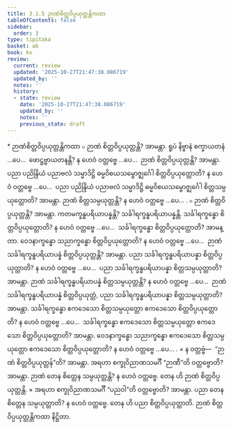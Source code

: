 ```yaml
---
title: 3.1.5 ဉာဏံစိတ္တဝိပ္ပယုတ္တန္တိကထာ
tableOfContents: false
sidebar:
  order: 3
type: tipitaka
basket: ab
book: kv
review:
  current: review
  updated: '2025-10-27T21:47:38.086719'
  updated_by: ''
  notes: ''
  history:
  - state: review
    date: '2025-10-27T21:47:38.086719'
    updated_by: ''
    notes: ''
    previous_state: draft
---
```



<ReviewStatus review={frontmatter.review} showDetails={true} />

<HypothesisAnnotation frontmatter={frontmatter} />

<DynamicBreadcrumb />

<Paragraph type="center" book="kv">
* ဉာဏံစိတ္တဝိပ္ပယုတ္တန္တိကထာ
</Paragraph>

<Division number="616" book="kv" e="ch" v="32" p="328">

<Paragraph number="2041" book="kv">
๐ ဉာဏံ စိတ္တဝိပ္ပယုတ္တန္တိ? အာမန္တာ. ရူပံ နိဗ္ဗာနံ စက္ခာယတနံ …ပေ…  ဖောဋ္ဌဗ္ဗာယတနန္တိ? န ဟေဝံ ဝတ္တဗ္ဗေ …ပေ…  ဉာဏံ စိတ္တဝိပ္ပယုတ္တန္တိ? အာမန္တာ. ပညာ ပညိန္ဒြိယံ ပညာဗလံ သမ္မာဒိဋ္ဌိ ဓမ္မဝိစယသမ္ဗောဇ္ဈင်္ဂေါ စိတ္တဝိပ္ပယုတ္တောတိ? န ဟေဝံ ဝတ္တဗ္ဗေ …ပေ…  ပညာ ပညိန္ဒြိယံ ပညာဗလံ သမ္မာဒိဋ္ဌိ ဓမ္မဝိစယသမ္ဗောဇ္ဈင်္ဂေါ စိတ္တသမ္ပယုတ္တောတိ? အာမန္တာ. ဉာဏံ စိတ္တသမ္ပယုတ္တန္တိ? န ဟေဝံ ဝတ္တဗ္ဗေ …ပေ… .
</Paragraph>

<Paragraph number="2042" book="kv">
๐ ဉာဏံ စိတ္တဝိပ္ပယုတ္တန္တိ? အာမန္တာ. ကတမက္ခန္ဓပရိယာပန္နန္တိ? သင်္ခါရက္ခန္ဓပရိယာပန္နန္တိ. သင်္ခါရက္ခန္ဓော စိတ္တဝိပ္ပယုတ္တောတိ? န ဟေဝံ ဝတ္တဗ္ဗေ …ပေ…  သင်္ခါရက္ခန္ဓော စိတ္တဝိပ္ပယုတ္တောတိ? အာမန္တာ. ဝေဒနာက္ခန္ဓော သညာက္ခန္ဓော စိတ္တဝိပ္ပယုတ္တောတိ? န ဟေဝံ ဝတ္တဗ္ဗေ …ပေ…  ဉာဏံ သင်္ခါရက္ခန္ဓပရိယာပန္နံ စိတ္တဝိပ္ပယုတ္တန္တိ? အာမန္တာ. ပညာ သင်္ခါရက္ခန္ဓပရိယာပန္နာ စိတ္တဝိပ္ပယုတ္တာတိ? န ဟေဝံ ဝတ္တဗ္ဗေ …ပေ…  ပညာ သင်္ခါရက္ခန္ဓပရိယာပန္နာ စိတ္တသမ္ပယုတ္တာတိ? အာမန္တာ. ဉာဏံ သင်္ခါရက္ခန္ဓပရိယာပန္နံ စိတ္တသမ္ပယုတ္တန္တိ? န ဟေဝံ ဝတ္တဗ္ဗေ …ပေ…  ဉာဏံ သင်္ခါရက္ခန္ဓပရိယာပန္နံ စိတ္တဝိပ္ပယုတ္တံ, ပညာ သင်္ခါရက္ခန္ဓပရိယာပန္နာ စိတ္တသမ္ပယုတ္တာတိ? အာမန္တာ. သင်္ခါရက္ခန္ဓော ဧကဒေသော စိတ္တသမ္ပယုတ္တော ဧကဒေသော စိတ္တဝိပ္ပယုတ္တောတိ? န ဟေဝံ ဝတ္တဗ္ဗေ …ပေ…  သင်္ခါရက္ခန္ဓော ဧကဒေသော စိတ္တသမ္ပယုတ္တော ဧကဒေသော စိတ္တဝိပ္ပယုတ္တောတိ? အာမန္တာ. ဝေဒနာက္ခန္ဓော သညာက္ခန္ဓော ဧကဒေသော စိတ္တသမ္ပယုတ္တော ဧကဒေသော စိတ္တဝိပ္ပယုတ္တောတိ? န ဟေဝံ ဝတ္တဗ္ဗေ …ပေ… .
</Paragraph>

</Division>
<Division number="617" book="kv" e="ch" v="32" p="328">

<Paragraph number="2043" book="kv">
× န ဝတ္တဗ္ဗံ—  “ဉာဏံ စိတ္တဝိပ္ပယုတ္တန်”တိ? အာမန္တာ. အရဟာ စက္ခုဝိညာဏသမင်္ဂီ “ဉာဏီ”တိ ဝတ္တဗ္ဗောတိ? အာမန္တာ. ဉာဏံ တေန စိတ္တေန သမ္ပယုတ္တန္တိ? န ဟေဝံ ဝတ္တဗ္ဗေ. တေန ဟိ ဉာဏံ စိတ္တဝိပ္ပယုတ္တန္တိ.
</Paragraph>

<Paragraph number="2044" book="kv">
× အရဟာ စက္ခုဝိညာဏသမင်္ဂီ “ပညဝါ”တိ ဝတ္တဗ္ဗောတိ? အာမန္တာ. ပညာ တေန စိတ္တေန သမ္ပယုတ္တာတိ? န ဟေဝံ ဝတ္တဗ္ဗေ. တေန ဟိ ပညာ စိတ္တဝိပ္ပယုတ္တာတိ.

</Paragraph>
</Division>

<Paragraph number="2045" type="center" book="kv">
ဉာဏံ စိတ္တဝိပ္ပယုတ္တန္တိကထာ နိဋ္ဌိတာ.
</Paragraph>